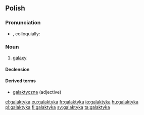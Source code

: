 ==Polish==

===Pronunciation===
* {{IPA|[ɡaˈlaktɨka]|lang=pl}}, colloquially: {{IPAchar|[ɡalakˈtɨka]|lang=pl}}

===Noun===
{{head|pl|noun|g=f}}

# [[galaxy]]

====Declension====
{{pl-decl-noun-ka|galakty|galaktyk}}

====Derived terms====
* [[galaktyczna]] (adjective)

[[el:galaktyka]]
[[eu:galaktyka]]
[[fr:galaktyka]]
[[io:galaktyka]]
[[hu:galaktyka]]
[[pl:galaktyka]]
[[fi:galaktyka]]
[[sv:galaktyka]]
[[ta:galaktyka]]